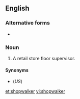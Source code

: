==English==

===Alternative forms===
* {{l|en|shop-walker}}

===Noun===
{{en-noun}}

# {{label|en|British}} A retail store floor supervisor.

====Synonyms====
* {{l|en|floorwalker}} (''US'')

[[et:shopwalker]]
[[vi:shopwalker]]